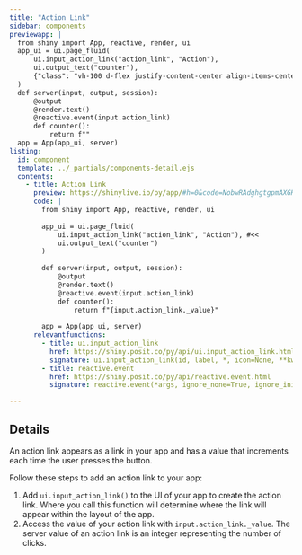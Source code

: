 ```yaml
---
title: "Action Link"
sidebar: components 
previewapp: |
  from shiny import App, reactive, render, ui
  app_ui = ui.page_fluid(
      ui.input_action_link("action_link", "Action"), 
      ui.output_text("counter"),
      {"class": "vh-100 d-flex justify-content-center align-items-center px-4"}
  )
  def server(input, output, session):
      @output
      @render.text()
      @reactive.event(input.action_link)
      def counter():
          return f""
  app = App(app_ui, server)
listing:
  id: component
  template: ../_partials/components-detail.ejs
  contents:
    - title: Action Link
      preview: https://shinylive.io/py/app/#h=0&code=NobwRAdghgtgpmAXGKAHVA6VBPMAaMAYwHsIAXOcpMAMwCdiYACAZwAsBLCbJjmVYnTJMAgujxM6cKITIcAbnAlSIAEzh0JAVw4AdCPrSoA+jqYBeJjqxQA5nGM0ANjtUAKfUy9WOGLqi0yYxk5UmMnLgBrDxRZDjCIiEjdfCYUkTjSFIBKCQBiAB4Cz29rYkCAoIoADzIYki1yDRz9bP19dRpWDUU6N39AiXKySokWOBYWeIhsxBKvAAFhyvmmBZV1OgwauraIbzWpEIU4DDhFcn6ISoxjhKi9g86mBqa+2dWDqTItOn2aFIgAZkW6ZCDhKJubIAXxS7Wg6AsonQbiMpg4Yx6GmyYGhAF0gAS000C00shorDkezkdncngkaw2EhYcBuHFIC0QwwAAozPDypBBZHQMFsyMNyUwDkc7JzhvEpGQVHQqkMwBg-sQuLSIBsMD4-MU0pFogtSVpUAZROg7GhULoOMyqXIFmBpgBdIA
      code: |
        from shiny import App, reactive, render, ui
        
        app_ui = ui.page_fluid(
            ui.input_action_link("action_link", "Action"), #<<
            ui.output_text("counter")
        )
        
        def server(input, output, session):
            @output
            @render.text()
            @reactive.event(input.action_link)
            def counter():
                return f"{input.action_link._value}"
        
        app = App(app_ui, server)
      relevantfunctions:
        - title: ui.input_action_link
          href: https://shiny.posit.co/py/api/ui.input_action_link.html
          signature: ui.input_action_link(id, label, *, icon=None, **kwargs)
        - title: reactive.event
          href: https://shiny.posit.co/py/api/reactive.event.html
          signature: reactive.event(*args, ignore_none=True, ignore_init=False)

---
```


:::{#component}
:::

## Details

<p>An action link appears as a link in your app and has a value that increments each time the user presses the button. </p>

<p>Follow these steps to add an action link to your app:</p>

<ol>
  <li>
  Add `ui.input_action_link()` to the UI of your app to create the action link. Where you call this function will determine where the link will appear within the layout of the app.
  </li>
  <li>
  Access the value of your action link with `input.action_link._value`. The server value of an action link is an integer representing the number of clicks. 
  </li>
</ol>